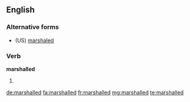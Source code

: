 ==English==

===Alternative forms===
* (US) [[marshaled]]

===Verb===
'''marshalled'''

# {{context|British|lang=en}} {{en-past of|marshal}}

[[de:marshalled]]
[[fa:marshalled]]
[[fr:marshalled]]
[[mg:marshalled]]
[[te:marshalled]]
